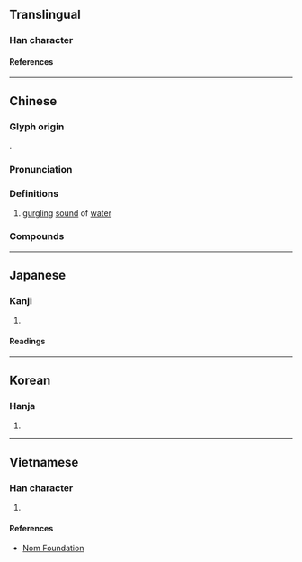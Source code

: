{{character info/new}}
==Translingual==

===Han character===
{{Han char|rn=85|rad=水|as=08|sn=11|four=33191|canj=EJMF|ids=⿰氵宗}}

====References====
{{Han ref|kx=0630.010|dkj=17643|dj=1032.040|hdz=31661.010|uh=6DD9}}

----

==Chinese==
{{zh-forms}}

===Glyph origin===
{{Han etym}}
{{Han compound|水|宗|c1=s|c2=p|t1=water|ls=psc}}. 

===Pronunciation===
{{zh-pron
|m=cóng
|c=cung4
|mn=chong/thong
|mc=y
|oc=y
|ma=
|cat=n
}}

===Definitions===
{{zh-hanzi}}

# [[gurgling]] [[sound]] of [[water]]

===Compounds===
{{zh-der|淙淙|淙琤}}

----

==Japanese==

===Kanji===
{{ja-kanji|grade=|rs=水08}}

# {{rfdef|ja|sort=水08}}

====Readings====
{{ja-readings
|goon=ず, ずう, ぞう
|kanon=そう
|kun=そそぐ
}}

----

==Korean==

===Hanja===
{{ko-hanja|종}}

# {{rfdef|ko|sort=水08}}

----

==Vietnamese==

===Han character===
{{vi-readings|rs=水08|reading=tong, tông}}

# {{rfdef|vi|sort=水08}}

====References====
* [http://nomfoundation.org/common/nom_details.php?codepoint=6dd9 Nom Foundation]